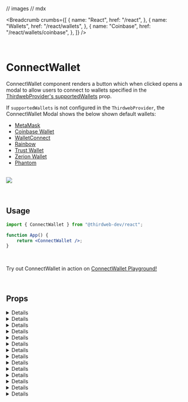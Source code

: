 // images
// mdx

<Breadcrumb
	crumbs={[
		{
			name: "React",
			href: "/react",
		},
		{
			name: "Wallets",
			href: "/react/wallets",
		},
		{
			name: "Coinbase",
			href: "/react/wallets/coinbase",
		},
	]}
/>

<br />

# ConnectWallet

ConnectWallet component renders a button which when clicked opens a modal to allow users to connect to wallets specified in the [ThirdwebProvider's supportedWallets](/react/react.thirdwebprovider#supportedWallets) prop.

If `supportedWallets` is not configured in the `ThirdwebProvider`, the ConnectWallet Modal shows the below shown default wallets:

- [MetaMask](/react/wallets/metamask)
- [Coinbase Wallet](/react/wallets/coinbase)
- [WalletConnect](/react/wallets/walletconnect)
- [Rainbow](/react/wallets/rainbowW)
- [Trust Wallet](/react/wallets/trust)
- [Zerion Wallet](/react/wallets/zerion)
- [Phantom](/react/wallets/phantom)

<br />

<div className="border rounded-lg p-6">
	<Image src={ConnectWalletHeroImage} />
</div>

<br />
<br />

## Usage

```jsx
import { ConnectWallet } from "@thirdweb-dev/react";

function App() {
	return <ConnectWallet />;
}
```

<br />

<Callout variant='info' title="Playground">

Try out ConnectWallet in action on [ConnectWallet Playground!](https://thirdweb.com/dashboard/wallets/connect)

</Callout>

<br />

## Props

<Details id="modalSize" summary="modalSize">
	<ModalSizeMDX />
</Details>

<Details id="theme" summary="theme">
	<ThemeMDX />
</Details>

<Details id="btnTitle" summary="btnTitle">
	<BtnTitleMDX />
</Details>

<Details id="welcomeScreen" summary="welcomeScreen">
	<WelcomeScreenMDX />
</Details>

<Details id="modalTitle" summary="modalTitle">
	<ModalTitleMdx />
</Details>

<Details id="detailsBtn" summary="detailsBtn">
	<DetailsBtnMDX />
</Details>

<Details id="className" summary="className">
	<ClassNameMDX />
</Details>

<Details id="dropdownPosition" summary="dropdownPosition">
	<DropdownPositionMDX />
</Details>

<Details id="hideTestnetFaucet" summary="hideTestnetFaucet">
	<HideTestnetFaucetMDX />
</Details>

<Details id="tos" summary="termsOfServiceUrl and privacyPolicyUrl">
	<TOSMDX />
</Details>

<Details id="supportedTokens" summary="supportedTokens">
	<SupportedTokensMDX />
</Details>

<Details id="displayBalanceToken" summary="displayBalanceToken">
	<DisplayBalanceTokenMDX />
</Details>

<Details id="auth" summary="auth">
	<AuthMDX />
</Details>

<Details id="switchToActiveChain" summary="switchToActiveChain">
	<SwitchToActiveChainMDX />
</Details>
